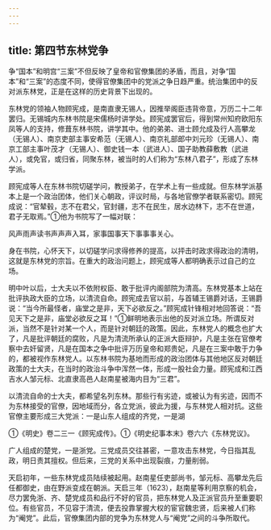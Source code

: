 ```yaml
---
---
---
```

title: 第四节东林党争
---



争“国本”和明宫“三案”不但反映了皇帝和官僚集团的矛盾，而且，对争“国本”和“三案”的态度不同，使得官僚集团中的党派之争日趋严重。统治集团中的反对派东林党，正是在这样的历史背景下出现的。

东林党的领袖人物顾宪成，是南直隶无锡人，因推举阁臣违背帝意，万历二十二年罢归。无锡城内东林书院是宋儒杨时讲学处。顾宪成罢官后，得到常州知府欧阳东凤等人的支持，修葺东林书院，讲学其中。他的弟弟、进士顾允成及行人高攀龙（无锡人）、南京吏部主事安希范（无锡人）、南京礼部郎中刘元珍（无锡人）、南京工部主事叶茂才（无锡人）、御史钱一本（武进人）、国子助教薛敷教（武进人），或免官，或归省，同聚东林，被当时的人们称为“东林八君子”，形成了东林学派。

顾宪成等人在东林书院切磋学问，教授弟子，在学术上有一些成就。但东林学派基本上是一个政治团体，他们关心朝政，评议时局，与各地官僚学者联系密切。顾宪成说：“官辇毂，志不在君父，官封疆，志不在民生，居水边林下，志不在世道，君子无取焉。”①他为书院写了一幅对联：

风声雨声读书声声声入耳，家事国事天下事事事关心。

身在书院，心怀天下，以切磋学问求得修养的提高，以抨击时政求得政治的清明，这就是东林党的宗旨。在重大的政治问题上，顾宪成等人都明确表示过自己的立场。

明中叶以后，士大夫以不依附权臣、敢于批评内阁部院为清高。东林党基本上站在批评执政大臣的立场，以清流自命。顾宪成去官以前，与首辅王锡爵对话，王锡爵说：“当今所最怪者，庙堂之是非，天下必欲反之。”顾宪成针锋相对地回答说：“吾见天下之是非，庙堂必欲反之耳！”①鲜明地表示出他的反对派立场。所谓反对派，当然不是针对某一个人，而是针对朝廷的政策。因此，东林党人的概念也扩大了，凡是批评朝廷的腐败，凡是为清流所承认的正派大臣辩护，凡是主张在官僚考察中去奸留贤，凡是在国本之争中批评万历皇帝和郑贵妃，凡是在三案中敢于力争的，都被视作东林党人。以东林书院为基地而形成的政治团体与其他地区反对朝廷政策的士大夫，在当时的政治斗争中浑然一体，形成一股社会力量。顾宪成和江西吉水人邹元标、北直隶高邑人赵南星被海内目为“三君”。

以清流自命的士大夫，都希望名列东林。那些行有劣迹，或被认为有劣迹，因而不为东林接受的官僚，因地域而分，各立党派，彼此为援，与东林党人相对抗。这些官僚主要形成三大党派：一是山东人组成的齐党，一是湖

①《明史》卷二三一《顾宪成传》。①《明史纪事本末》卷六六《东林党议》。

广人组成的楚党，一是浙党。三党成员交往甚密，一意攻击东林党，今日指其乱政，明日责其擅权。但后来，三党的关系中出现裂痕，力量削弱。

天启初年，一些东林党成员陆续被起用。赵南星任吏部尚书，邹元标、高攀龙先后任都御史，由在野派变成在朝派。天启三年（1623），赵南星等利用京察的机会，尽力罢免浙、齐、楚党成员和品行不好的官员，把东林党人及正派官员升至重要职位。有些官员，不见容于清流，便去投靠掌握大权的宦官魏忠贤，后来被人们称为“阉党”。此后，官僚集团内部的党争为东林党人与“阉党”之间的斗争所取代。